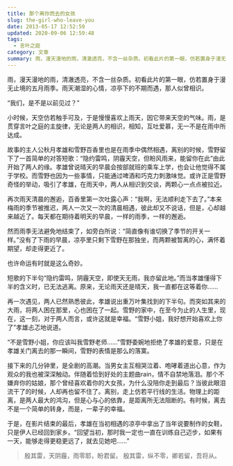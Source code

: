 ```yaml
---
title: 那个离你而去的女孩
slug: the-girl-who-leave-you
date: 2013-05-17 12:52:59
updated: 2020-09-06 12:59:48
tags:
  - 言叶之庭
category: 文章
summary: 雨，漫天漫地的雨，清澈透亮，不含一丝杂质。初看此片的第一眼，仿若置身于漫无止境的五月雨季。雨天潮湿的心情，凉亭下的不期而遇，那人似曾相识。
---
```


雨，漫天漫地的雨，清澈透亮，不含一丝杂质。初看此片的第一眼，仿若置身于漫无止境的五月雨季。雨天潮湿的心情，凉亭下的不期而遇，那人似曾相识。

“我们，是不是以前见过？”

小时候，天空仿若触手可及，于是慢慢喜欢上雨天，因它带来天空的气味。雨，是贯穿言叶之庭的主旋律，无论是两人的相识，相知，互吐爱慕，无一不是在雨中所达成。

故事的主人公秋月孝雄和雪野百香里也是在雨季中偶然相遇，离别的时候，雪野留下了一首简单的对答短歌：“隐约雷鸣，阴霾天空，但盼风雨来，能留你在此”由此开始了两人的缘。孝雄曾说晴天的早晨会按部就班的乘车上学，也会让他觉得不属于学校。而雪野也因为一些事情，只能通过啤酒和巧克力刺激味觉。或许正是雪野奇怪的举动，吸引了孝雄，在雨天中，两人从相识到交谈，两颗心一点点被拉近。

再次雨天清晨的邂逅，百香里第一次吐露心声：“我啊，无法顺利走下去了。”本来梅雨的季节被推迟，两人一次又一次的清晨相遇，彼此却又不说话，但是，心却越来越近了。每天都在期待着明天的早晨，一样的雨季，一样的邂逅。

然而雨季无法避免地结束了，如旁白所说：“简直像有谁切换了季节的开关一样。”没有了下雨的早晨，凉亭里只剩下雪野在那独坐，而两颗被暂离的心，满怀着期望，却走得更近了。

也许命运有时就是这么奇妙。

短歌的下半句“隐约雷鸣，阴霾天空，即使天无雨，我亦留此地。”而当孝雄懂得下半的含义时，已无法逃离。原来，无论雨天还是晴天，我一直都在这等着你……

再一次遇见，两人已然熟悉彼此，孝雄说出重万叶集找到的下半句。而突如其来的大雨，将两人困在那里，心也困在了一起。雪野的家中，在至今为止的人生里，现在，这一刻，对于两人而言，或许这就是幸福。“雪野小姐，我好想开始喜欢上你了”孝雄忐忑地说道。

“不是雪野小姐，你应该叫我雪野老师……”雪野委婉地拒绝了孝雄的爱意，只是在孝雄关门离去的那一瞬间，雪野的表情是那么的落寞。

接下来的几分钟里，是全剧的高潮。当男女主互相哭泣着、咆哮着道出心意，作为观众的我也被深深触动。伴随着恰到好处的主题曲rain，情不自禁地落泪。那个不嫌弃你的姑娘，那个曾经喜欢着你的大女孩，为什么没陪你走到最后？当彼此眼泪流干了的时候，人却再也留不住了。离别，走上仿若平行线的生活。物理上的距离，是两人最大的鸿沟，但是心与心的依靠，是距离所无法阻断的。有时候，离去不是一个简单的转身，而是，一辈子的幸福。

于是，在影片结束的最后，孝雄在当初相遇的凉亭中拿出了当年说要制作的女鞋，只是伊人已经回到家乡。“回望当初，那时我一定也一直在训练自己迈步，如果有一天，能够走得更稳更远了，就去见她吧……”

>殷其雷，天阴霾，雨零耶，盼君留。
>殷其雷，纵不零，卿若留，吾将从。
